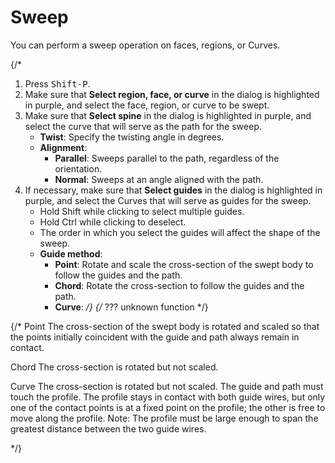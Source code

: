 

# Sweep

<Reference shortcut="Shift-P" command="Sweep" button="" />

You can perform a sweep operation on faces, regions, or Curves.


{/* 
1. Press <kbd>Shift-P</kbd>.
2. Make sure that **Select region, face, or curve** in the dialog is highlighted in purple, and select the face, region, or curve to be swept.
3. Make sure that **Select spine** in the dialog is highlighted in purple, and select the curve that will serve as the path for the sweep.
   - **Twist**: Specify the twisting angle in degrees.
   - **Alignment**:
     - **Parallel**: Sweeps parallel to the path, regardless of the orientation.
     - **Normal**: Sweeps at an angle aligned with the path.
4. If necessary, make sure that **Select guides** in the dialog is highlighted in purple, and select the Curves that will serve as guides for the sweep.
   - Hold Shift while clicking to select multiple guides.
   - Hold Ctrl while clicking to deselect.
   - The order in which you select the guides will affect the shape of the sweep.
   - **Guide method**:
     - **Point**: Rotate and scale the cross-section of the swept body to follow the guides and the path.
     - **Chord**: Rotate the cross-section to follow the guides and the path.
     - **Curve**: */} {/* ??? unknown function */}

{/*
Point
The cross-section of the swept body is rotated and scaled so that the points initially coincident with the guide and path always remain in contact.

Chord
The cross-section is rotated but not scaled.

Curve
The cross-section is rotated but not scaled. The guide and path must touch the profile. The profile stays in contact with both guide wires, but only one of the contact points is at a fixed
point on the profile; the other is free to move along the profile.
Note: The profile must be large enough to span the greatest distance between the two guide wires.

*/}
